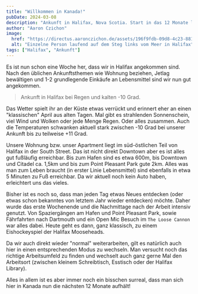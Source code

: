 ```yaml
---
title: "Willkommen in Kanada!"
pubDate: 2024-03-08
description: "Ankunft in Halifax, Nova Scotia. Start in das 12 Monate lange Abenteuer."
author: "Aaron Czichon"
image:
  href: "https://directus.aaronczichon.de/assets/196f9fdb-09d8-4c23-881d-1b0e9283d5d7.jpeg?quality=70&width=1600"
  alt: "Einzelne Person laufend auf dem Steg links vom Meer in Halifax"
tags: ["Halifax", "Ankunft"]
---
```



Es ist nun schon eine Woche her, dass wir in Halifax angekommen sind. Nach den üblichen Ankunftsthemen wie Wohnung beziehen, Jetlag bewältigen und 1-2 grundlegende Einkäufe an Lebensmittel sind wir nun gut angekommen.

<DirectusImage assetId="d51c7e25-09c5-48f6-8245-f15e2d1a4766" />

> Ankunft in Halifax bei Regen und kalten -10 Grad.

Das Wetter spielt ihr an der Küste etwas verrückt und erinnert eher an einen "klassischen" April aus alten Tagen. Mal gibt es strahlenden Sonnenschein, viel Wind und Wolken oder jede Menge Regen. Oder alles zusammen.
Auch die Temperaturen schwanken aktuell stark zwischen -10 Grad bei unserer Ankunft bis zu teilweise +11 Grad.

<DirectusImage assetId="b482ede3-6881-44ec-b921-3c385475e731.jpeg" />

Unsere Wohnung bzw. unser Apartment liegt im süd-östlichen Teil von Halifax in der South Street. Das ist nicht direkt Downtown aber es ist alles gut fußläufig erreichbar. Bis zum Hafen sind es etwa 600m, bis Downtown und Citadel ca. 1,5km und bis zum Point Pleasant Park gute 2km.
Alles was man zum Leben braucht (in erster Linie Lebensmittel) sind ebenfalls in etwa 5 Minuten zu Fuß erreichbar.
Da wir aktuell noch kein Auto haben, erleichtert uns das vieles.

<DirectusImage assetId="7c6808cc-06f1-4f11-8754-2cde9f69b419" />

Bisher ist es noch so, dass man jeden Tag etwas Neues entdecken (oder etwas schon bekanntes von letztem Jahr wieder entdecken) möchte. Daher wurde das erste Wochenende und die Nachmittage nach der Arbeit intensiv genutzt.
Von Spaziergängen am Hafen und Point Pleasant Park, sowie Fährfahrten nach Dartmouth und ein Open Mic Besuch im `The Loose Cannon` war alles dabei.
Heute geht es dann, ganz klassisch, zu einem Eishockeyspiel der Halifax Mooseheads.

<DirectusImage assetId="d7ac175d-77a3-4528-9f01-5c64d2318195" />

Da wir auch direkt wieder "normal" weiterarbeiten, gilt es natürlich auch hier in einen entsprechenden Modus zu wechseln. Man versucht noch das richtige Arbeitsumfeld zu finden und wechselt auch ganz gerne Mal den Arbeitsort (zwischen kleinem Schreibtisch, Esstisch oder der Halifax Library).

Alles in allem ist es aber immer noch ein bisschen surreal, dass man sich hier in Kanada nun die nächsten 12 Monate aufhält!
